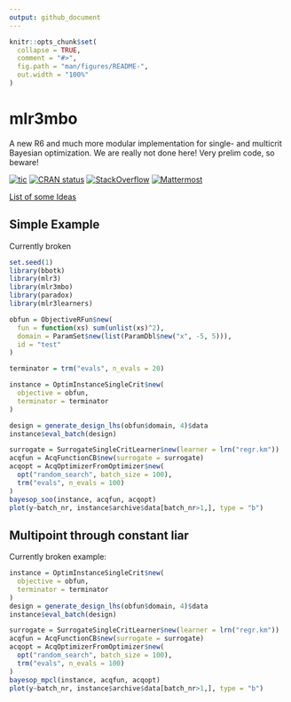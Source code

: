```yaml
---
output: github_document
---
```


<!-- README.md is generated from README.Rmd. Please edit that file -->

```r
knitr::opts_chunk$set(
  collapse = TRUE,
  comment = "#>",
  fig.path = "man/figures/README-",
  out.width = "100%"
)
```

# mlr3mbo

A new R6 and much more modular implementation for single- and multicrit Bayesian optimization.
We are really not done here! Very prelim code, so beware!

<!-- badges: start -->
[![tic](https://github.com/mlr-org/mlr3mbo/workflows/tic/badge.svg?branch=master)](https://github.com/mlr-org/mlr3mbo/actions)
[![CRAN status](https://www.r-pkg.org/badges/version/mlr3mbo)](https://cran.r-project.org/package=mlr3mbo)
[![StackOverflow](https://img.shields.io/badge/stackoverflow-mlr3-orange.svg)](https://stackoverflow.com/questions/tagged/mlr3)
[![Mattermost](https://img.shields.io/badge/chat-mattermost-orange.svg)](https://lmmisld-lmu-stats-slds.srv.mwn.de/mlr_invite/)
<!-- badges: end -->

[List of some Ideas](https://github.com/mb706/okmbo/tree/master/todo-files)

## Simple Example

Currently broken

```r
set.seed(1)
library(bbotk)
library(mlr3)
library(mlr3mbo)
library(paradox)
library(mlr3learners)

obfun = ObjectiveRFun$new(
  fun = function(xs) sum(unlist(xs)^2),
  domain = ParamSet$new(list(ParamDbl$new("x", -5, 5))),
  id = "test"
)

terminator = trm("evals", n_evals = 20)

instance = OptimInstanceSingleCrit$new(
  objective = obfun,
  terminator = terminator
)

design = generate_design_lhs(obfun$domain, 4)$data
instance$eval_batch(design)

surrogate = SurrogateSingleCritLearner$new(learner = lrn("regr.km"))
acqfun = AcqFunctionCB$new(surrogate = surrogate)
acqopt = AcqOptimizerFromOptimizer$new(
  opt("random_search", batch_size = 100),
  trm("evals", n_evals = 100)
)
bayesop_soo(instance, acqfun, acqopt)
plot(y~batch_nr, instance$archive$data[batch_nr>1,], type = "b")
```

## Multipoint through constant liar

Currently broken example:
```r
instance = OptimInstanceSingleCrit$new(
  objective = obfun,
  terminator = terminator
)
design = generate_design_lhs(obfun$domain, 4)$data
instance$eval_batch(design)

surrogate = SurrogateSingleCritLearner$new(learner = lrn("regr.km"))
acqfun = AcqFunctionCB$new(surrogate = surrogate)
acqopt = AcqOptimizerFromOptimizer$new(
  opt("random_search", batch_size = 100),
  trm("evals", n_evals = 100)
)
bayesop_mpcl(instance, acqfun, acqopt)
plot(y~batch_nr, instance$archive$data[batch_nr>1,], type = "b")
```
